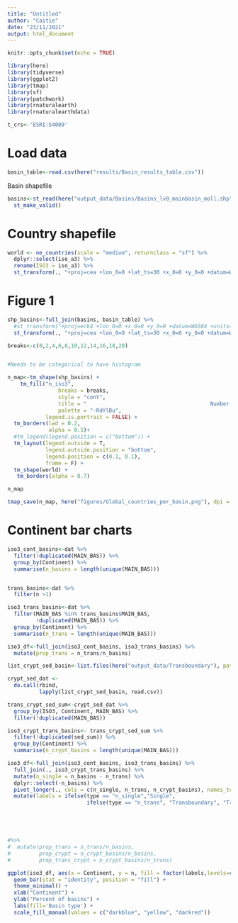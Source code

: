 ```yaml
---
title: "Untitled"
author: "Caitie"
date: "23/11/2021"
output: html_document
---
```


```r
knitr::opts_chunk$set(echo = TRUE)
```

```r
library(here)
library(tidyverse)
library(ggplot2)
library(tmap)
library(sf)
library(patchwork)
library(rnaturalearth)
library(rnaturalearthdata)

t_crs<-'ESRI:54009'

```

# Load data

```r
basin_table<-read.csv(here("results/Basin_results_table.csv"))
```


Basin shapefile
```r
basins<-st_read(here("output_data/Basins/Basins_lv8_mainbasin_moll.shp")) %>% 
  st_make_valid()
```
# Country shapefile

```r
world <- ne_countries(scale = "medium", returnclass = "sf") %>% 
  dplyr::select(iso_a3) %>% 
  rename(ISO3 = iso_a3) %>% 
  st_transform(., "+proj=cea +lon_0=0 +lat_ts=30 +x_0=0 +y_0=0 +datum=WGS84 +ellps=WGS84 +units=m +no_defs")
```

# Figure 1

```r
shp_basins<-full_join(basins, basin_table) %>% 
  #st_transform("+proj=eck4 +lon_0=0 +x_0=0 +y_0=0 +datum=WGS84 +units=m +no_defs") %>% 
  st_transform(., "+proj=cea +lon_0=0 +lat_ts=30 +x_0=0 +y_0=0 +datum=WGS84 +ellps=WGS84 +units=m +no_defs")
```

```r
breaks<-c(0,2,4,6,8,10,12,14,16,18,20)


#Needs to be categorical to have histogram

n_map<-tm_shape(shp_basins) +
    tm_fill("n_iso3", 
                breaks = breaks,
                style = "cont", 
                title = "                                       Number of countries",
                palette = "-RdYlBu",
            legend.is.portrait = FALSE) +
  tm_borders(lwd = 0.2,
             alpha = 0.5)+
  #tm_legend(legend.position = c("bottom")) +
  tm_layout(legend.outside = T,
            legend.outside.position = "bottom",
            legend.position = c(0.1, 0.1),
            frame = F) +
  tm_shape(world) +
   tm_borders(alpha = 0.7) 
```

```r
n_map
```

```r
tmap_save(n_map, here("figures/Global_countries_per_basin.png"), dpi = 300)
```


# Continent bar charts

```r
iso3_cont_basins<-dat %>% 
  filter(!duplicated(MAIN_BAS)) %>% 
  group_by(Continent) %>% 
  summarise(n_basins = length(unique(MAIN_BAS)))


trans_basins<-dat %>% 
  filter(n >1)

iso3_trans_basins<-dat %>% 
  filter(MAIN_BAS %in% trans_basins$MAIN_BAS,
         !duplicated(MAIN_BAS)) %>% 
  group_by(Continent) %>% 
  summarise(n_trans = length(unique(MAIN_BAS)))

iso3_df<-full_join(iso3_cont_basins, iso3_trans_basins) %>% 
  mutate(prop_trans = n_trans/n_basins)
```

```r
list_crypt_sed_basin<-list.files(here("output_data/Transboundary"), pattern = "Terrestrial_transboundary_", full.names = TRUE)

crypt_sed_dat <- 
  do.call(rbind,
          lapply(list_crypt_sed_basin, read.csv))

trans_crypt_sed_sum<-crypt_sed_dat %>% 
  group_by(ISO3, Continent, MAIN_BAS) %>% 
  filter(!duplicated(MAIN_BAS))
```

```r
iso3_crypt_trans_basins<- trans_crypt_sed_sum %>% 
  filter(!duplicated(sed_sum)) %>% 
  group_by(Continent) %>% 
  summarise(n_crypt_basins = length(unique(MAIN_BAS)))

iso3_df<-full_join(iso3_cont_basins, iso3_trans_basins) %>%
  full_join(., iso3_crypt_trans_basins) %>% 
  mutate(n_single = n_basins - n_trans) %>% 
  dplyr::select(-n_basins) %>% 
  pivot_longer(., cols = c(n_single, n_trans, n_crypt_basins), names_to = "type", values_to = "n") %>% 
  mutate(labels = ifelse(type == "n_single","Single", 
                         ifelse(type == "n_trans", "Transboundary", "Trans-cryptorheic")))





#%>% 
#  mutate(prop_trans = n_trans/n_basins,
#         prop_crypt = n_crypt_basins/n_basins,
#         prop_trans_crypt = n_crypt_basins/n_trans)
```

```r
ggplot(iso3_df, aes(x = Continent, y = n, fill = factor(labels,levels=c("Single","Transboundary", "Trans-cryptorheic")))) +
  geom_bar(stat = "identity", position = "fill") +
  theme_minimal() +
  xlab("Continent") +
  ylab("Percent of basins") +
  labs(fill='Basin type') +
  scale_fill_manual(values = c("darkblue", "yellow", "darkred"))
```





